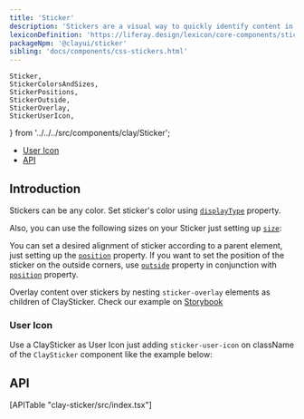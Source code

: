 ```yaml
---
title: 'Sticker'
description: 'Stickers are a visual way to quickly identify content in a different way than badges and labels.'
lexiconDefinition: 'https://liferay.design/lexicon/core-components/stickers/'
packageNpm: '@clayui/sticker'
sibling: 'docs/components/css-stickers.html'
---
```


	Sticker,
	StickerColorsAndSizes,
	StickerPositions,
	StickerOutside,
	StickerOverlay,
	StickerUserIcon,
} from '../../../src/components/clay/Sticker';

<div class="nav-toc-absolute">
<div class="nav-toc">

-   [User Icon](#user-icon)
-   [API](#api)

</div>
</div>

## Introduction

Stickers can be any color. Set sticker's color using [`displayType`](#api-displayType) property.

Also, you can use the following sizes on your Sticker just setting up [`size`](#api-size):

<StickerColorsAndSizes />

You can set a desired alignment of sticker according to a parent element, just setting up the [`position`](#api-position) property. If you want to set the position of the sticker on the outside corners, use [`outside`](#api-outside) property in conjunction with [`position`](#api-position) property.

Overlay content over stickers by nesting `sticker-overlay` elements as children of ClaySticker. Check our example on [Storybook](https://storybook-clayui.netlify.com/?path=/story/claysticker--overlay)

### User Icon

Use a ClaySticker as User Icon just adding `sticker-user-icon` on className of the `ClaySticker` component like the example below:

<StickerUserIcon />

## API

<div>[APITable "clay-sticker/src/index.tsx"]</div>
